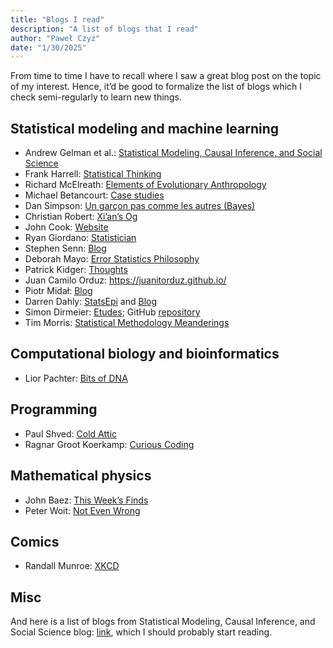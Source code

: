 ```yaml
---
title: "Blogs I read"
description: "A list of blogs that I read"
author: "Paweł Czyż"
date: "1/30/2025"
---
```


From time to time I have to recall where I saw a great blog post on the topic of my interest. Hence, it'd be good to formalize the list of blogs which I check semi-regularly to learn new things.


## Statistical modeling and machine learning

  - Andrew Gelman et al.: [Statistical Modeling, Causal Inference, and Social Science](https://statmodeling.stat.columbia.edu/)
  - Frank Harrell: [Statistical Thinking](https://www.fharrell.com/)
  - Richard McElreath: [Elements of Evolutionary Anthropology](https://elevanth.org/blog/)
  - Michael Betancourt: [Case studies](https://betanalpha.github.io/writing/)
  - Dan Simpson: [Un garçon pas comme les autres (Bayes)](https://dansblog.netlify.app/)
  - Christian Robert: [Xi'an's Og](https://xianblog.wordpress.com/)
  - John Cook: [Website](https://www.johndcook.com/blog/)
  - Ryan Giordano: [Statistician](https://rgiordan.github.io/)
  - Stephen Senn: [Blog](http://www.senns.uk/Blogs.html)
  - Deborah Mayo: [Error Statistics Philosophy](https://errorstatistics.com/)
  - Patrick Kidger: [Thoughts](https://kidger.site/thoughts/)
  - Juan Camilo Orduz: [https://juanitorduz.github.io/](https://juanitorduz.github.io/)
  - Piotr Midał: [Blog](https://p.migdal.pl/blog/)
  - Darren Dahly: [StatsEpi](https://statsepi.substack.com/) and [Blog](https://darrendahly.github.io/#posts)
  - Simon Dirmeier: [Etudes](https://dirmeier.github.io/etudes/causal_structure_learning.html); GitHub [repository](https://github.com/dirmeier/etudes)
  - Tim Morris: [Statistical Methodology Meanderings](https://tpmorris.substack.com/)


## Computational biology and bioinformatics

  - Lior Pachter: [Bits of DNA](https://liorpachter.wordpress.com/)

## Programming

  - Paul Shved: [Cold Attic](http://coldattic.info/post/)
  - Ragnar Groot Koerkamp: [Curious Coding](https://curiouscoding.nl/)

## Mathematical physics

  - John Baez: [This Week's Finds](https://math.ucr.edu/home/baez/twf.html)
  - Peter Woit: [Not Even Wrong](https://www.math.columbia.edu/~woit/wordpress/)


## Comics

  - Randall Munroe: [XKCD](https://xkcd.com/)


## Misc

And here is a list of blogs from Statistical Modeling, Causal Inference, and Social Science blog: [link](https://statmodeling.stat.columbia.edu/blogs-i-read/), which I should probably start reading.

